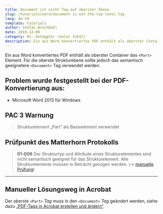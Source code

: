 ```yaml
---
title: Document ist nicht Tag auf oberster Ebene
slug: /tutorials/word/document-is-not-the-top-level-tag
lang: de-CH
template: tutorials
author: Stefan Brechbühl
date: 2019-12-09
category: 01. Getaggter realer Inhalt
description: Ein aus Word konvertiertes PDF enthält als oberster Container das <Part> Element. Für die oberste Strukturebene sollte jedoch das semantisch geeignetere <Document> Tag verwendet werden.
---
```


Ein aus Word konvertiertes PDF enthält als oberster Container das `<Part>` Element. Für die oberste Strukturebene sollte jedoch das semantisch geeignetere `<Document>` Tag verwendet werden.

## Problem wurde festgestellt bei der PDF-Konvertierung aus:

- Microsoft Word 2013 für Windows

## PAC 3 Warnung

> Strukturelement „Part“ als Basiselement verwendet

## Prüfpunkt des Matterhorn Protokolls

> **01-006** Der Strukturtyp und Attribute eines Strukturelementes sind nicht semantisch geeignet für das Strukturelement. Alle Strukturelemente müssen in Betracht gezogen werden. (→ [manuelle Prüfung](/de/glossary/#manuelle-prüfung))

***

## Manueller Lösungsweg in Acrobat

Der oberste `<Part>` *Tag* muss in den `<Document>` *Tag* geändert werden, siehe dazu [„PDF-Tags in Acrobat erstellen und ändern“](/de/basics/acrobat/create-and-modify-pdf-tags-in-acrobat/).